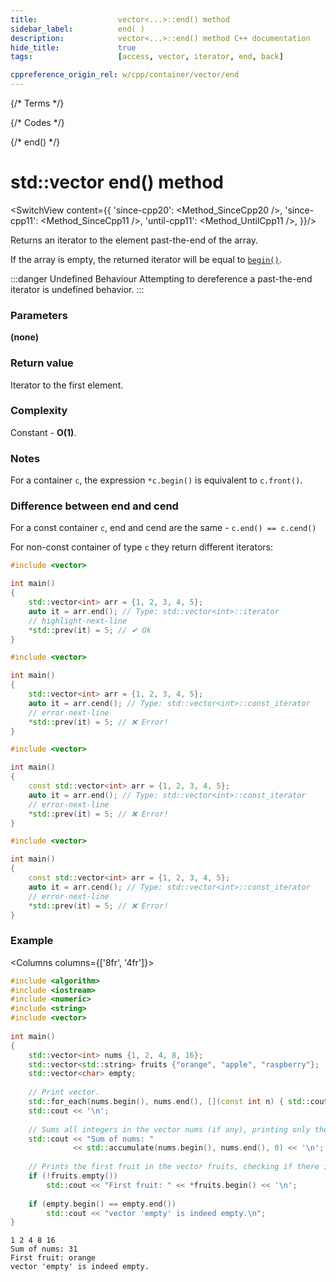 ```yaml
---
title:					vector<...>::end() method
sidebar_label:			end( )
description:			vector<...>::end() method C++ documentation
hide_title:				true
tags:					[access, vector, iterator, end, back]

cppreference_origin_rel: w/cpp/container/vector/end
---
```



{/* Terms */}

{/* Codes */}

{/* end() */}

# std::vector end() method

<SwitchView content={{
	'since-cpp20': <Method_SinceCpp20 />,
	'since-cpp11': <Method_SinceCpp11 />,
	'until-cpp11': <Method_UntilCpp11 />,
}}/>

Returns an <Tooltip title={Term_ContAlias_Iterator}>iterator</Tooltip> to the element past-the-end of the array. 

If the array is empty, the returned iterator will be equal to [`begin()`](begin).

:::danger Undefined Behaviour
Attempting to dereference a past-the-end iterator is <Tooltip title={Term_UndefinedBehaviour}>undefined behavior</Tooltip>.
:::

### Parameters

**(none)**

### Return value

Iterator to the first element.

### Complexity

Constant - **O(1)**.

### Notes

For a container `c`, the expression `*c.begin()` is equivalent to `c.front()`.

### Difference between end and cend

For a const container `c`, end and cend are the same - `c.end() == c.cend()`

For non-const container of type `c` they return different iterators:

<Tabs>
<TabItem value="non-const-container" label="Non const container" default>

<Tabs>
<TabItem value="end" label="end" default>

```cpp
#include <vector>

int main()
{
    std::vector<int> arr = {1, 2, 3, 4, 5};
    auto it = arr.end(); // Type: std::vector<int>::iterator
    // highlight-next-line
    *std::prev(it) = 5; // ✔ Ok
}
```

</TabItem>
<TabItem value="cend" label="cend" default>

```cpp
#include <vector>

int main()
{
    std::vector<int> arr = {1, 2, 3, 4, 5};
    auto it = arr.cend(); // Type: std::vector<int>::const_iterator
    // error-next-line
    *std::prev(it) = 5; // ❌ Error! 
}
```

</TabItem>
</Tabs>

</TabItem>
<TabItem value="const-container" label="Const container">

<Tabs>
<TabItem value="end" label="end" default>

```cpp
#include <vector>

int main()
{
    const std::vector<int> arr = {1, 2, 3, 4, 5};
    auto it = arr.end(); // Type: std::vector<int>::const_iterator
    // error-next-line
    *std::prev(it) = 5; // ❌ Error! 
}
```

</TabItem>
<TabItem value="cend" label="cend" default>

```cpp
#include <vector>

int main()
{
    const std::vector<int> arr = {1, 2, 3, 4, 5};
    auto it = arr.cend(); // Type: std::vector<int>::const_iterator
    // error-next-line
    *std::prev(it) = 5; // ❌ Error! 
}
```

</TabItem>
</Tabs>

</TabItem>
</Tabs>

### Example

<Columns columns={['8fr', '4fr']}>
<div>

```cpp title='Main.cpp' showLineNumbers
#include <algorithm>
#include <iostream>
#include <numeric>
#include <string>
#include <vector>
 
int main()
{
    std::vector<int> nums {1, 2, 4, 8, 16};
    std::vector<std::string> fruits {"orange", "apple", "raspberry"};
    std::vector<char> empty;
 
    // Print vector.
    std::for_each(nums.begin(), nums.end(), [](const int n) { std::cout << n << ' '; });
    std::cout << '\n';
 
    // Sums all integers in the vector nums (if any), printing only the result.
    std::cout << "Sum of nums: "
              << std::accumulate(nums.begin(), nums.end(), 0) << '\n';
 
    // Prints the first fruit in the vector fruits, checking if there is any.
    if (!fruits.empty())
        std::cout << "First fruit: " << *fruits.begin() << '\n';
 
    if (empty.begin() == empty.end())
        std::cout << "vector 'empty' is indeed empty.\n";
}
```

</div>
<div>

```plaintext title="Output"
1 2 4 8 16
Sum of nums: 31
First fruit: orange
vector 'empty' is indeed empty.
```

</div>
</Columns>
